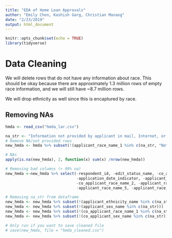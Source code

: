 ```yaml
---
title: "EDA of Home Loan Approvals"
author: "Emily Chen, Kashish Garg, Christian Manaog"
date: "2/23/2019"
output: html_document
---
```


```r
knitr::opts_chunk$set(echo = TRUE)
library(tidyverse)
```

# Data Cleaning

We will delete rows that do not have any information about race. This should be okay because there are approximately 1.3 million rows of empty race information, and we will still have ~8.7 million rows.

We will drop ethnicity as well since this is encaptured by race. 



## Removing NAs



```r
hmda <- read_csv("hmda_lar.csv")

na_str <- "Information not provided by applicant in mail, Internet, or telephone application"
# Remove NA/not provided rows
new_hmda <- hmda %>% subset(!(applicant_race_name_1 %in% c(na_str, "Not applicable")))

# NAs
apply(is.na(new_hmda), 2, function(x) sum(x) /nrow(new_hmda))

# Removing bad columns (> 99% na)
new_hmda <-new_hmda %>% select(-respondent_id, -edit_status_name, -co_applicant_race_name_3,
                               -application_date_indicator, -applicant_race_name_4, -co_applicant_race_name_5,
                               -co_applicant_race_name_2, -applicant_race_name_3, -co_applicant_race_name_4,
                               -applicant_race_name_5, -applicant_race_name_2)

# Removing na_str from dataframe
new_hmda <- new_hmda %>% subset(!(applicant_ethnicity_name %in% c(na_str, "Not applicable")))
new_hmda <- new_hmda %>% subset(!(applicant_sex_name %in% c(na_str)))
new_hmda <- new_hmda %>% subset(!(co_applicant_race_name_1 %in% c(na_str)))
new_hmda <- new_hmda %>% subset(!(co_applicant_sex_name %in% c(na_str)))

# Only run if you want to save cleaned file
# save(new_hmda, file = "hmda_cleaned.csv")
```






















